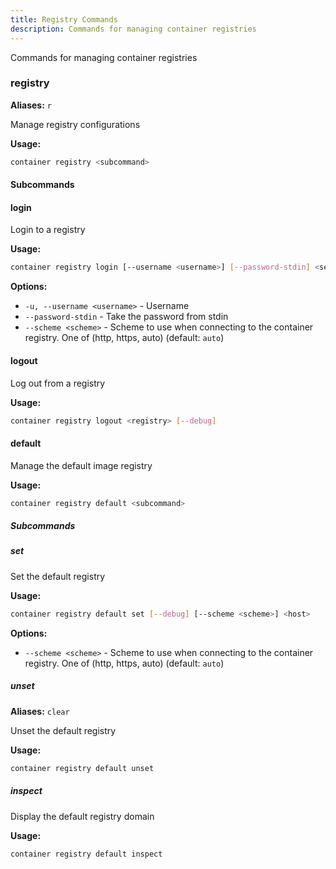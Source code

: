```yaml
---
title: Registry Commands
description: Commands for managing container registries
---
```


Commands for managing container registries

### registry

**Aliases:** `r`

Manage registry configurations

**Usage:**
```bash
container registry <subcommand>
```

#### Subcommands

#### login

Login to a registry

**Usage:**
```bash
container registry login [--username <username>] [--password-stdin] <server> [--scheme <scheme>]
```

**Options:**

- `-u, --username <username>` - Username
- `--password-stdin` - Take the password from stdin
- `--scheme <scheme>` - Scheme to use when connecting to the container registry. One of (http, https, auto) (default: `auto`)

#### logout

Log out from a registry

**Usage:**
```bash
container registry logout <registry> [--debug]
```

#### default

Manage the default image registry

**Usage:**
```bash
container registry default <subcommand>
```

##### Subcommands

##### set

Set the default registry

**Usage:**
```bash
container registry default set [--debug] [--scheme <scheme>] <host>
```

**Options:**

- `--scheme <scheme>` - Scheme to use when connecting to the container registry. One of (http, https, auto) (default: `auto`)

##### unset

**Aliases:** `clear`

Unset the default registry

**Usage:**
```bash
container registry default unset
```

##### inspect

Display the default registry domain

**Usage:**
```bash
container registry default inspect
```

